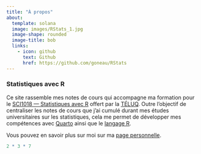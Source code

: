 ```yaml
---
title: "À propos"
about:
  template: solana
  image: images/RStats_1.jpg
  image-shape: rounded
  image-title: bob
  links:
    - icon: github
      text: Github
      href: https://github.com/goneau/RStats
---
```


### Statistiques avec R

:::{#hero-heading}

Ce site rassemble mes notes de cours qui accompagne ma formation pour le [SCI1018 — Statistiques avec R ](https://www.teluq.ca/site/etudes/offre/cours/TELUQ/SCI%201018/) offert par la [TÉLUQ](https://www.teluq.ca/). Outre l'objectif de centraliser les notes de cours que j’ai cumulé durant mes études universitaires sur les statistiques, cela me permet de développer mes compétences avec [Quarto](https://quarto.org/) ainsi que le [langage R](https://www.r-project.org/).

Vous pouvez en savoir plus sur moi sur ma [page personnelle](https://www.goneau.com/).

:::

```r
2 * 3 * 7
```
